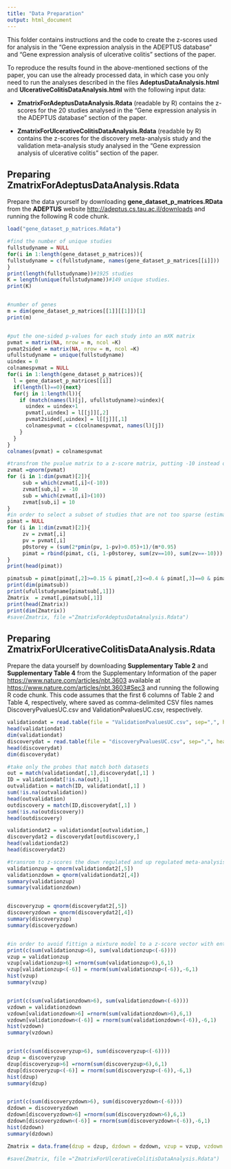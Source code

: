 ```yaml
---
title: "Data Preparation"
output: html_document
---
```




This folder contains instructions and the code to  create the z-scores used for analysis in the "Gene expression analysis in the ADEPTUS database" and "Gene expression analysis of ulcerative colitis" sections of the paper.

To reproduce the results found in the above-mentioned sections of the paper, you can use the already processed data, in which case you only need to run the analyses described in the files **AdeptusDataAnalysis.html** and **UlcerativeColitisDataAnalysis.html**  with the following input data: 

* **ZmatrixForAdeptusDataAnalysis.Rdata** (readable by R) contains the z-scores for the 20 studies analysed in the "Gene expression analysis in the ADEPTUS database" section of the paper. 

* **ZmatrixForUlcerativeColitisDataAnalysis.Rdata** (readable by R) contains the z-scores for the discovery meta-analysis study and the validation meta-analysis study analysed in the "Gene expression analysis of ulcerative colitis" section of the paper. 


## Preparing **ZmatrixForAdeptusDataAnalysis.Rdata**

Prepare the data yourself by downloading **gene_dataset_p_matrices.RData** from the **ADEPTUS** website <http://adeptus.cs.tau.ac.il/downloads> and running the following R code chunk. 
```r

load("gene_dataset_p_matrices.Rdata")

#find the number of unique studies
fullstudyname = NULL
for(i in 1:length(gene_dataset_p_matrices)){
fullstudyname = c(fullstudyname, names(gene_dataset_p_matrices[[i]]))
}
print(length(fullstudyname))#1925 studies
K = length(unique(fullstudyname))#149 unique studies.
print(K)


#number of genes
m = dim(gene_dataset_p_matrices[[1]][[1]])[1]
print(m)


#put the one-sided p-values for each study into an mXK matrix
pvmat = matrix(NA, nrow = m, ncol =K)
pvmat2sided = matrix(NA, nrow = m, ncol =K)
ufullstudyname = unique(fullstudyname)
uindex = 0
colnamespvmat = NULL
for(i in 1:length(gene_dataset_p_matrices)){
  l = gene_dataset_p_matrices[[i]]
  if(length(l)==0){next}
  for(j in 1:length(l)){
    if (match(names(l)[j], ufullstudyname)>uindex){
      uindex = uindex+1
      pvmat[,uindex] = l[[j]][,2]
      pvmat2sided[,uindex] = l[[j]][,1]
      colnamespvmat = c(colnamespvmat, names(l)[j])
    }
  }
}
colnames(pvmat) = colnamespvmat

#transfrom the pvalue matrix to a z-score matrix, putting -10 instead of -infinity (one-sided pvalue on zero) and 10 instead of infinity (one-sided pvalue of one)
zvmat =qnorm(pvmat) 
for (i in 1:dim(pvmat)[2]){
     sub = which(zvmat[,i]<(-10))
     zvmat[sub,i] = -10
     sub = which(zvmat[,i]>(10))
     zvmat[sub,i] = 10
}
#in order to select a subset of studies that are not too sparse (estimated fraction of nonnulls at least 0.15, so est-OMT-FDR and est-OMT-pFDR likely to coincide and we shall only consider est-OMT-FDR in the analysis) or too dense (estimated fraction of nonnulls at most 0.4, since otherwise suspect the theoretical null is problematic) and with values not too extreme (exclude studies with pvalues exactly zero or one for simplicity), we compute the conservative version of storey's plug-in estimator for each study, with parameter lambda = 0.05, as well as the number of pvalues at zero or one. 
pimat = NULL 
for (i in 1:dim(zvmat)[2]){
     zv = zvmat[,i]
     pv = pvmat[,i]
     p0storey = (sum(2*pmin(pv, 1-pv)>0.05)+1)/(m*0.95)
     pimat = rbind(pimat, c(i, 1-p0storey, sum(zv==10), sum(zv==-10)))
} 
print(head(pimat))

pimatsub = pimat[pimat[,2]>=0.15 & pimat[,2]<=0.4 & pimat[,3]==0 & pimat[,4]==0,]
print(dim(pimatsub))
print(ufullstudyname[pimatsub[,1]])
Zmatrix  = zvmat[,pimatsub[,1]]
print(head(Zmatrix))
print(dim(Zmatrix))
#save(Zmatrix, file ="ZmatrixForAdeptusDataAnalysis.Rdata")


```






## Preparing **ZmatrixForUlcerativeColitisDataAnalysis.Rdata**

Prepare the data yourself by downloading **Supplementary Table 2** and  **Supplementary Table 4** from the Supplementary Information of the paper <https://www.nature.com/articles/nbt.3603> available at   <https://www.nature.com/articles/nbt.3603#Sec3> and running the following R code chunk.
This code assumes that the first 6 columns of Table 2 and Table 4, respectively, where saved as comma-delimited CSV files names DiscoveryPvaluesUC.csv and ValidationPvaluesUC.csv, respectively. 

```r
validationdat = read.table(file = "ValidationPvaluesUC.csv", sep=",", header=TRUE)
head(validationdat)
dim(validationdat)
discoverydat = read.table(file = "discoveryPvaluesUC.csv", sep=",", header=TRUE)
head(discoverydat)
dim(discoverydat)

#take only the probes that match both datasets
out = match(validationdat[,1],discoverydat[,1] )
ID = validationdat[!is.na(out),1]
outvalidation = match(ID, validationdat[,1] )
sum(!is.na(outvalidation))
head(outvalidation)
outdiscovery = match(ID,discoverydat[,1] )
sum(!is.na(outdiscovery))
head(outdiscovery)

validationdat2 = validationdat[outvalidation,]
discoverydat2 = discoverydat[outdiscovery,]
head(validationdat2)
head(discoverydat2)

#transrom to z-scores the down regulated and up regulated meta-analysis p-values
validationzup = qnorm(validationdat2[,5])
validationzdown = qnorm(validationdat2[,4])
summary(validationzup)
summary(validationzdown)


discoveryzup = qnorm(discoverydat2[,5])
discoveryzdown = qnorm(discoverydat2[,4])
summary(discoveryzup)
summary(discoveryzdown)


#in order to avoid fittign a mixture model to a z-score vector with entries at -infty and infty (corresponding to meta-analysis pvalues of zero or one), randomly draw a z-score centered at -6 and 6 (with sd of one) to replace a z-score smaller than -6 or greater than 6.  
print(c(sum(validationzup>6), sum(validationzup<(-6))))
vzup = validationzup
vzup[validationzup>6] =rnorm(sum(validationzup>6),6,1)
vzup[validationzup<(-6)] = rnorm(sum(validationzup<(-6)),-6,1)
hist(vzup)
summary(vzup)


print(c(sum(validationzdown>6), sum(validationzdown<(-6))))
vzdown = validationzdown
vzdown[validationzdown>6] =rnorm(sum(validationzdown>6),6,1)
vzdown[validationzdown<(-6)] = rnorm(sum(validationzdown<(-6)),-6,1)
hist(vzdown)
summary(vzdown)


print(c(sum(discoveryzup>6), sum(discoveryzup<(-6))))
dzup = discoveryzup
dzup[discoveryzup>6] =rnorm(sum(discoveryzup>6),6,1)
dzup[discoveryzup<(-6)] = rnorm(sum(discoveryzup<(-6)),-6,1)
hist(dzup)
summary(dzup)


print(c(sum(discoveryzdown>6), sum(discoveryzdown<(-6))))
dzdown = discoveryzdown
dzdown[discoveryzdown>6] =rnorm(sum(discoveryzdown>6),6,1)
dzdown[discoveryzdown<(-6)] = rnorm(sum(discoveryzdown<(-6)),-6,1)
hist(dzdown)
summary(dzdown)

Zmatrix = data.frame(dzup = dzup, dzdown = dzdown, vzup = vzup, vzdown = vzdown)

#save(Zmatrix, file ="ZmatrixForUlcerativeColitisDataAnalysis.Rdata")
```
